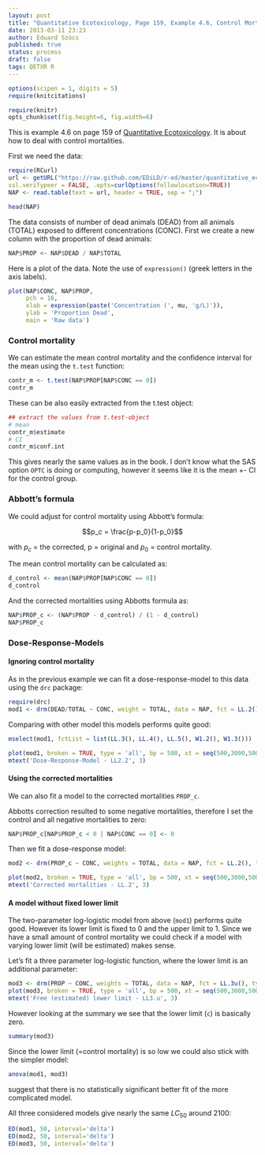 ```yaml
---
layout: post
title: "Quantitative Ecotoxicology, Page 159, Example 4.6, Control Mortality"
date: 2013-03-11 23:23
author: Eduard Szöcs
published: true
status: process
draft: false
tags: QETXR R
---
```

```r
options(scipen = 1, digits = 5)
require(knitcitations)
```
```r
require(knitr)
opts_chunk$set(fig.height=6, fig.width=6)
```

This is example 4.6 on page 159 of [Quantitative Ecotoxicology](http://www.crcpress.com/product/isbn/9781439835647). It is about how to deal with control mortalities.


First we need the data:
```r
require(RCurl)
url <- getURL("https://raw.github.com/EDiLD/r-ed/master/quantitative_ecotoxicology/data/p160.csv",
ssl.verifypeer = FALSE, .opts=curlOptions(followlocation=TRUE))
NAP <- read.table(text = url, header = TRUE, sep = ";")
```
```r
head(NAP)
```

The data consists of number of dead animals (DEAD) from all animals (TOTAL) exposed to different concentrations (CONC).
First we create a new column with the proportion of dead animals:

```r
NAP$PROP <- NAP$DEAD / NAP$TOTAL
```

Here is a plot of the data. Note the use of `expression()` (greek letters in the axis labels).
```r
plot(NAP$CONC, NAP$PROP, 
     pch = 16, 
     xlab = expression(paste('Concentration (', mu, 'g/L)')),
     ylab = 'Proportion Dead',
     main = 'Raw data')
```


### Control mortality

We can estimate the mean control mortality and the confidence interval for the mean using the `t.test` function:
```r
contr_m <- t.test(NAP$PROP[NAP$CONC == 0])
contr_m
```

These can be also easily extracted from the t.test object:

```r
## extract the values from t.test-object
# mean
contr_m$estimate
# CI
contr_m$conf.int
```

This gives nearly the same values as in the book. I don't know what the SAS option `OPTC` is doing or computing, however it seems like it is the mean +- CI for the control group.


### Abbott’s formula

We could adjust for control mortality using Abbott's formula:

$$p_c = \frac{p-p_0}{1-p_0}$$

with $p_c$ = the corrected, p = original and $p_0$ = control mortality.

The mean control mortality can be calculated as:
```r
d_control <- mean(NAP$PROP[NAP$CONC == 0])
d_control
```

And the corrected mortalities using Abbotts formula as:
```r
NAP$PROP_c <- (NAP$PROP - d_control) / (1 - d_control)
NAP$PROP_c
```


### Dose-Response-Models

#### Ignoring control mortality

As in the previous example we can fit a dose-response-model to this data using the `drc` package:
```r
require(drc)
mod1 <- drm(DEAD/TOTAL ~ CONC, weight = TOTAL, data = NAP, fct = LL.2(), type = 'binomial')
```

Comparing with other model this models performs quite good:

```r
mselect(mod1, fctList = list(LL.3(), LL.4(), LL.5(), W1.2(), W1.3()))
```

```r
plot(mod1, broken = TRUE, type = 'all', bp = 500, xt = seq(500,3000,500))
mtext('Dose-Response-Model - LL2.2', 3)
```


#### Using the corrected mortalities

We can also fit a model to the corrected mortalities `PROP_c`.

Abbotts correction resulted to some negative mortalities, therefore I set the control and all negative mortalities to zero:

```r
NAP$PROP_c[NAP$PROP_c < 0 | NAP$CONC == 0] <- 0
```

Then we fit a dose-response model:
```r
mod2 <- drm(PROP_c ~ CONC, weights = TOTAL, data = NAP, fct = LL.2(), type = 'binomial')
```


```r
plot(mod2, broken = TRUE, type = 'all', bp = 500, xt = seq(500,3000,500))
mtext('Corrected mortalities - LL.2', 3)
```


#### A model without fixed lower limit

The two-parameter log-logistic model from above (`mod1`) performs quite good. However its lower limit is fixed to 0 and the upper limit to 1.
Since we have a small amount of control mortality we could check if a model with varying lower limit (will be estimated) makes sense.

Let's fit a three parameter log-logistic function, where the lower limit is an additional parameter:

```r
mod3 <- drm(PROP ~ CONC, weights = TOTAL, data = NAP, fct = LL.3u(), type = 'binomial')
plot(mod3, broken = TRUE, type = 'all', bp = 500, xt = seq(500,3000,500))
mtext('Free (estimated) lower limit - LL3.u', 3)
```

However looking at the summary we see that the lower limit (`c`) is basically zero.
```r
summary(mod3)
```

Since the lower limit (=control mortality) is so low we could also stick with the simpler model:

```r
anova(mod1, mod3)
```

suggest that there is no statistically significant better fit of the more complicated model.




All three considered models give nearly the same $LC_{50}$ around 2100:
```r
ED(mod1, 50, interval='delta')
ED(mod2, 50, interval='delta')
ED(mod3, 50, interval='delta')
```

